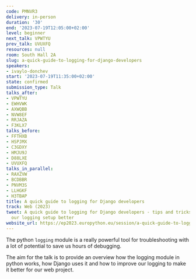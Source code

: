 ```yaml
---
code: PMNVR3
delivery: in-person
duration: '30'
end: '2023-07-19T12:05:00+02:00'
level: beginner
next_talk: VPWTYU
prev_talk: UVUXFQ
resources: null
room: South Hall 2A
slug: a-quick-guide-to-logging-for-django-developers
speakers:
- ivaylo-donchev
start: '2023-07-19T11:35:00+02:00'
state: confirmed
submission_type: Talk
talks_after:
- VPWTYU
- EWHVWK
- AXWQBB
- NVW8EF
- RRJAZA
- F3KLX7
talks_before:
- FFTHXB
- HSPJMX
- C3GDXY
- HMJU9J
- D88LXE
- UVUXFQ
talks_in_parallel:
- RAXZVW
- BCDBBR
- PNVM3S
- LLHGKF
- H3TBAP
title: A quick guide to logging for Django developers
track: Web (2023)
tweet: A quick guide to logging for Django developers - tips and tricks how to make
  our logging setup better
website_url: https://ep2023.europython.eu/session/a-quick-guide-to-logging-for-django-developers
---
```


The python `logging` module is a really powerful tool for troubleshooting with a lot of potential to save us hours of debugging.

The aim for the talk is to provide an overview how the logging module in python works, how Django uses it and how to improve our logging to make it better for our web project.
